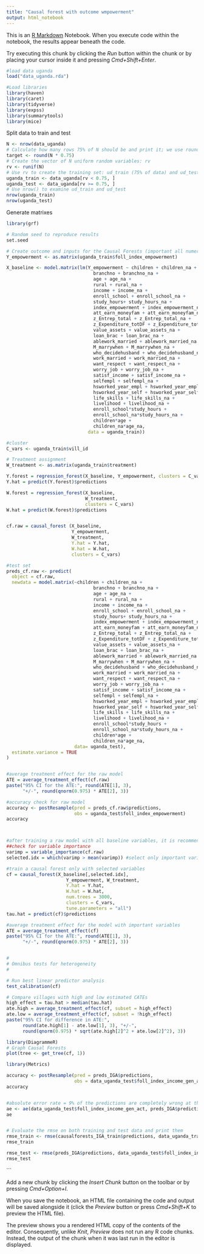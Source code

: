 ```yaml
---
title: "Causal forest with outcome wmpowerment"
output: html_notebook
---
```


This is an [R Markdown](http://rmarkdown.rstudio.com) Notebook. When you execute code within the notebook, the results appear beneath the code. 

Try executing this chunk by clicking the *Run* button within the chunk or by placing your cursor inside it and pressing *Cmd+Shift+Enter*. 

```r
#load data uganda
load("data_uganda.rda")
```


```r

#Load libraries
library(haven)
library(caret)
library(tidyverse) 
library(expss)
library(summarytools)
library(mice)

```

Split data to train and test

```r
N <- nrow(data_uganda)
# Calculate how many rows 75% of N should be and print it; we use round to get an integer
target <- round(N * 0.75)
# Create the vector of N uniform random variables: rv
rv <- runif(N)
# Use rv to create the training set: ud_train (75% of data) and ud_test (25% of data)
uganda_train <- data_uganda[rv < 0.75, ]
uganda_test <- data_uganda[rv >= 0.75, ]
# Use nrow() to examine ud_train and ud_test
nrow(uganda_train)
nrow(uganda_test)
```

Generate matrixes

```r
library(grf)

# Random seed to reproduce results
set.seed

# Create outcome and inputs for the Causal Forests (important all numeric; including dummy code the factor variables)
Y_empowerment <- as.matrix(uganda_train$foll_index_empowerment)

X_baseline <- model.matrix(lm(Y_empowerment ~ children + children_na +
                                branchno + branchno_na +
                                age + age_na +
                                rural + rural_na +
                                income + income_na + 
                                enroll_school + enroll_school_na +
                                study_hours+ study_hours_na + 
                                index_empowerment + index_empowerment_na +
                                att_earn_moneyfam + att_earn_moneyfam_na +
                                z_Entrep_total + z_Entrep_total_na +
                                z_Expenditure_totDF + z_Expenditure_totDF_na +
                                value_assets + value_assets_na +
                                loan_brac + loan_brac_na +
                                ablework_married + ablework_married_na +
                                M_marrywhen + M_marrywhen_na +
                                who_decidehusband + who_decidehusband_na +
                                work_married + work_married_na +
                                want_respect + want_respect_na +
                                worry_job + worry_job_na +
                                satisf_income + satisf_income_na +
                                selfempl + selfempl_na +
                                hsworked_year_empl + hsworked_year_empl_na +
                                hsworked_year_self + hsworked_year_self_na +
                                life_skills + life_skills_na +
                                livelihood + livelihood_na +
                                enroll_school*study_hours + 
                                enroll_school_na*study_hours_na +
                                children*age +
                                children_na*age_na,
                              data = uganda_train))

#cluster
C_vars <- uganda_train$vill_id

# Treatment assignment
W_treatment <- as.matrix(uganda_train$treatment) 
```

```r

Y.forest = regression_forest(X_baseline, Y_empowerment, clusters = C_vars)
Y.hat = predict(Y.forest)$predictions

W.forest = regression_forest(X_baseline, 
                             W_treatment, 
                             clusters = C_vars)
W.hat = predict(W.forest)$predictions


cf.raw = causal_forest (X_baseline, 
                        Y_empowerment, 
                        W_treatment,
                        Y.hat = Y.hat, 
                        W.hat = W.hat,
                        clusters = C_vars)

#test set
preds_cf.raw <- predict(
  object = cf.raw,
  newdata = model.matrix(~children + children_na +
                                branchno + branchno_na +
                                age + age_na +
                                rural + rural_na +
                                income + income_na + 
                                enroll_school + enroll_school_na +
                                study_hours+ study_hours_na + 
                                index_empowerment + index_empowerment_na +
                                att_earn_moneyfam + att_earn_moneyfam_na +
                                z_Entrep_total + z_Entrep_total_na +
                                z_Expenditure_totDF + z_Expenditure_totDF_na +
                                value_assets + value_assets_na +
                                loan_brac + loan_brac_na +
                                ablework_married + ablework_married_na +
                                M_marrywhen + M_marrywhen_na +
                                who_decidehusband + who_decidehusband_na +
                                work_married + work_married_na +
                                want_respect + want_respect_na +
                                worry_job + worry_job_na +
                                satisf_income + satisf_income_na +
                                selfempl + selfempl_na +
                                hsworked_year_empl + hsworked_year_empl_na +
                                hsworked_year_self + hsworked_year_self_na +
                                life_skills + life_skills_na +
                                livelihood + livelihood_na +
                                enroll_school*study_hours + 
                                enroll_school_na*study_hours_na +
                                children*age +
                                children_na*age_na,
                         data= uganda_test),
  estimate.variance = TRUE
)


#average treatment effect for the raw model
ATE = average_treatment_effect(cf.raw)
paste("95% CI for the ATE:", round(ATE[1], 3),
      "+/-", round(qnorm(0.975) * ATE[2], 3))

#accuracy check for raw model
accuracy <- postResample(pred = preds_cf.raw$predictions, 
                         obs = uganda_test$foll_index_empowerment)
accuracy



#after training a raw model with all baseline variables, it is recommended to train additional model only with important variable
##check for variable importance
varimp = variable_importance(cf.raw)
selected.idx = which(varimp > mean(varimp)) #select only important variables and train another causal forest using only important variables

#train a causal forest only with selected variables
cf = causal_forest(X_baseline[,selected.idx], 
                      Y_empowerment, W_treatment, 
                      Y.hat = Y.hat, 
                      W.hat = W.hat, 
                      num.trees = 3000,
                      clusters = C_vars,
                      tune.parameters = "all")
tau.hat = predict(cf)$predictions 

#average treatment effect for the model with important variables
ATE = average_treatment_effect(cf)
paste("95% CI for the ATE:", round(ATE[1], 3),
      "+/-", round(qnorm(0.975) * ATE[2], 3))


#
# Omnibus tests for heterogeneity
#

# Run best linear predictor analysis
test_calibration(cf)

# Compare villages with high and low estimated CATEs
high_effect = tau.hat > median(tau.hat)
ate.high = average_treatment_effect(cf, subset = high_effect)
ate.low = average_treatment_effect(cf, subset = !high_effect)
paste("95% CI for difference in ATE:",
      round(ate.high[1] - ate.low[1], 3), "+/-",
      round(qnorm(0.975) * sqrt(ate.high[2]^2 + ate.low[2]^2), 3))

```


```r
library(DiagrammeR)
# Graph Causal Forests
plot(tree <- get_tree(cf, 1))
```


```r
library(Metrics)

accuracy <- postResample(pred = preds_IGA$predictions, 
                         obs = data_uganda_test$foll_index_income_gen_act)
accuracy


#absolute error rate = 9% of the predictions are completely wrong at the moment
ae <- ae(data_uganda_test$foll_index_income_gen_act, preds_IGA$predictions)
ae


# Evaluate the rmse on both training and test data and print them
rmse_train <- rmse(causalforests_IGA_train$predictions, data_uganda_train$foll_index_income_gen_act)
rmse_train

rmse_test <- rmse(preds_IGA$predictions, data_uganda_test$foll_index_income_gen_act)
rmse_test

```


```

Add a new chunk by clicking the *Insert Chunk* button on the toolbar or by pressing *Cmd+Option+I*.

When you save the notebook, an HTML file containing the code and output will be saved alongside it (click the *Preview* button or press *Cmd+Shift+K* to preview the HTML file). 

The preview shows you a rendered HTML copy of the contents of the editor. Consequently, unlike *Knit*, *Preview* does not run any R code chunks. Instead, the output of the chunk when it was last run in the editor is displayed.

